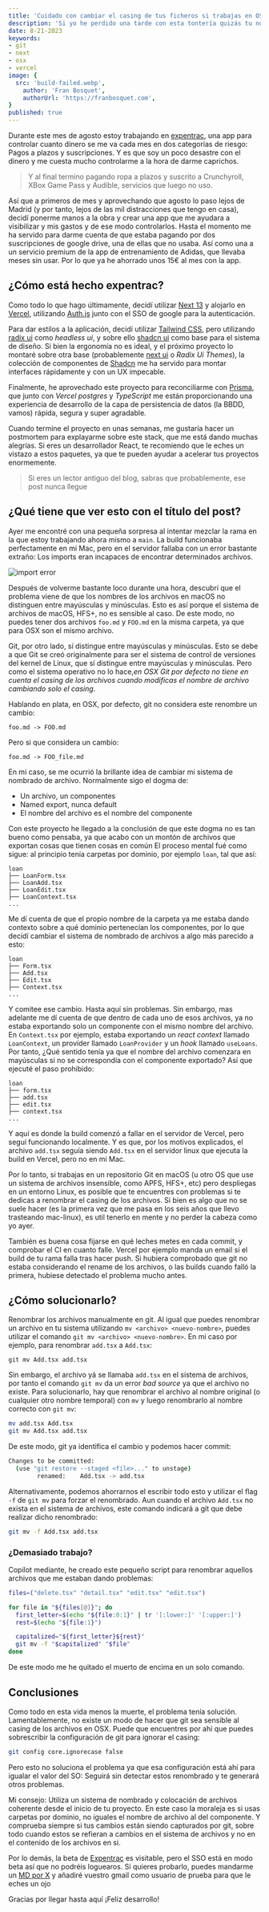 ```yaml
---
title: 'Cuidado con cambiar el casing de tus ficheros si trabajas en OSX'
description: 'Si yo he perdido una tarde con esta tontería quizás tu no tengas que hacerlo'
date: 8-21-2023
keywords:
- git
- next
- osx
- vercel
image: {
  src: 'build-failed.webp',
	author: 'Fran Bosquet',
	authorUrl: 'https://franbosquet.com',
}
published: true
---
```


Durante este mes de agosto estoy trabajando en [expentrac](https://expentrac.vercel.app), una app para controlar cuanto dinero se me va cada mes en dos categorías de riesgo: Pagos a plazos y suscripciones. Y es que soy un poco desastre con el dinero y me cuesta mucho controlarme a la hora de darme caprichos.

> Y al final termino pagando ropa a plazos y suscrito a Crunchyroll, XBox Game Pass y Audible, servicios que luego no uso.

Así que a primeros de mes y aprovechando que agosto lo paso lejos de Madrid (y por tanto, lejos de las mil distracciones que tengo en casa), decidí ponerme manos a la obra y crear una app que me ayudara a visibilizar y mis gastos y de ese modo controlarlos. Hasta el momento me ha servido para darme cuenta de que estaba pagando por dos suscripciones de google drive, una de ellas que no usaba. Así como una a un servicio premium de la app de entrenamiento de Adidas, que llevaba meses sin usar. Por lo que ya he ahorrado unos 15€ al mes con la app.

## ¿Cómo está hecho expentrac?

Como todo lo que hago últimamente, decidí utilizar [Next 13](https://nextjs.org/) y alojarlo en [Vercel](https://vercel.com/), utilizando [Auth.js](https://authjs.dev/) junto con el SSO de google para la autenticación.

Para dar estilos a la aplicación, decidí utilizar [Tailwind CSS](https://tailwindcss.com/), pero utilizando [radix ui](https://radix-ui.com/) como _headless ui_, y sobre ello [shadcn ui](https://shadcn-ui.vercel.app/) como base para el sistema de diseño. Si bien la ergonomía no es ideal, y el próximo proyecto lo montaré sobre otra base (probablemente [next ui](https://nextui.org/) o _Radix Ui Themes_), la colección de componentes de [Shadcn](https://twitter.com/shadcn) me ha servido para montar interfaces rápidamente y con un UX impecable.

Finalmente, he aprovechado este proyecto para reconciliarme con [Prisma](https://www.prisma.io/), que junto con _Vercel postgres_ y _TypeScript_ me están proporcionando una experiencia de desarrollo de la capa de persistencia de datos (la BBDD, vamos) rápida, segura y super agradable.

Cuando termine el proyecto en unas semanas, me gustaría hacer un postmortem para explayarme sobre este stack, que me está dando muchas alegrías. Si eres un desarrollador React, te recomiendo que le eches un vistazo a estos paquetes, ya que te pueden ayudar a acelerar tus proyectos enormemente.

> Si eres un lector antiguo del blog, sabras que probablemente, ese post nunca llegue

## ¿Qué tiene que ver esto con el título del post?

Ayer me encontré con una pequeña sorpresa al intentar mezclar la rama en la que estoy trabajando ahora mismo a `main`. La build funcionaba perfectamente en mi Mac, pero en el servidor fallaba con un error bastante extraño: Los imports eran incapaces de encontrar determinados archivos.

![import error](/images/import-error.webp)

Después de volverme bastante loco durante una hora, descubrí que el problema viene de que los nombres de los archivos en macOS no distinguen entre mayúsculas y minúsculas. Esto es así porque el sistema de archivos de macOS, HFS+, no es sensible al caso. De este modo, no puedes tener dos archivos `foo.md` y `FOO.md` en la misma carpeta, ya que para OSX son el mismo archivo.

Git, por otro lado, sí distingue entre mayúsculas y minúsculas. Esto se debe a que Git se creó originalmente para ser el sistema de control de versiones del kernel de Linux, que sí distingue entre mayúsculas y minúsculas. Pero como el sistema operativo no lo hace,_en OSX Git por defecto no tiene en cuenta el casing de los archivos cuando modificas el nombre de archivo cambiando solo el casing_.

Hablando en plata, en OSX, por defecto, git no considera este renombre un cambio:

`foo.md -> FOO.md`

Pero si que considera un cambio:

`foo.md -> FOO_file.md`

En mi caso, se me ocurrió la brillante idea de cambiar mi sistema de nombrado de archivo. Normalmente sigo el dogma de:

- Un archivo, un componentes
- Named export, nunca default
- El nombre del archivo es el nombre del componente

Con este proyecto he llegado a la conclusión de que este dogma no es tan bueno como pensaba, ya que acabo con un montón de archivos que exportan cosas que tienen cosas en común El proceso mental fué como sigue: al principio tenía carpetas por dominio, por ejemplo `loan`, tal que así:

```
loan
├── LoanForm.tsx
├── LoanAdd.tsx
├── LoanEdit.tsx
├── LoanContext.tsx
...
```

Me dí cuenta de que el propio nombre de la carpeta ya me estaba dando contexto sobre a qué dominio pertenecían los componentes, por lo que decidí cambiar el sistema de nombrado de archivos a algo más parecido a esto:

```
loan
├── Form.tsx
├── Add.tsx
├── Edit.tsx
├── Context.tsx
...
```

Y comitee ese cambio. Hasta aquí sin problemas. Sin embargo, mas adelante me dí cuenta de que dentro de cada uno de esos archivos, ya no estaba exportando solo un componente con el mismo nombre del archivo. En `Context.tsx` por ejemplo, estaba exportando un _react context_ llamado `LoanContext`, un provider llamado `LoanProvider` y un _hook_ llamado `useLoans`. Por tanto, ¿Qué sentido tenía ya que el nombre del archivo comenzara en mayúsculas si no se correspondía con el componente exportado? Así que ejecuté el paso prohibido:

```
loan
├── form.tsx
├── add.tsx
├── edit.tsx
├── context.tsx
...
```

Y aquí es donde la build comenzó a fallar en el servidor de Vercel, pero seguí funcionando localmente. Y es que, por los motivos explicados, el archivo `add.tsx` seguía siendo `Add.tsx` en el servidor linux que ejecuta la build en Vercel, pero no en mi Mac.

Por lo tanto, si trabajas en un repositorio Git en macOS (u otro OS que use un sistema de archivos insensible, como APFS, HFS+, etc) pero despliegas en un entorno Linux, es posible que te encuentres con problemas si te dedicas a renombrar el casing de los archivos. Si bien es algo que no se suele hacer (es la primera vez que me pasa en los seis años que llevo trasteando mac-linux), es util tenerlo en mente y no perder la cabeza como yo ayer.

También es buena cosa fijarse en qué leches metes en cada commit, y comprobar el CI en cuanto falle. Vercel por ejemplo manda un email si el build de tu rama falla tras hacer push. Si hubiera comprobado que git no estaba considerando el rename de los archivos, o las builds cuando falló la primera, hubiese detectado el problema mucho antes.

## ¿Cómo solucionarlo?

Renombrar los archivos manualmente en git. Al igual que puedes renombrar un archivo en tu sistema utilizando `mv <archivo> <nuevo-nombre>`, puedes utilizar el comando `git mv <archivo> <nuevo-nombre>`. En mi caso por ejemplo, para renombrar `add.tsx` a `Add.tsx`:

```
git mv Add.tsx add.tsx
```

Sin embargo, el archivo yá se llamaba `add.tsx` en el sistema de archivos, por tanto el comando `git mv` da un error _bad source_ ya que el archivo no existe. Para solucionarlo, hay que renombrar el archivo al nombre original (o cualquier otro nombre temporal) con `mv` y luego renombrarlo al nombre correcto con `git mv`:

```bash
mv add.tsx Add.tsx
git mv Add.tsx add.tsx
```

De este modo, git ya identifica el cambio y podemos hacer commit:

```bash
Changes to be committed:
  (use "git restore --staged <file>..." to unstage)
        renamed:    Add.tsx -> add.tsx
```

Alternativamente, podemos ahorrarnos el escribir todo esto y utilizar el flag `-f` de `git mv` para forzar el renombrado. Aun cuando el archivo `Add.tsx` no exista en el sistema de archivos, este comando indicará a git que debe realizar dicho renombrado:

```bash
git mv -f Add.tsx add.tsx
```

### ¿Demasiado trabajo?

Copilot mediante, he creado este pequeño script para renombrar aquellos archivos que me estaban dando problemas:

```bash
files=("delete.tsx" "detail.tsx" "edit.tsx" "edit.tsx")

for file in "${files[@]}"; do
  first_letter=$(echo "${file:0:1}" | tr '[:lower:]' '[:upper:]')
  rest=$(echo "${file:1}")

  capitalized="${first_letter}${rest}"
  git mv -f "$capitalized" "$file"
done
```

De este modo me he quitado el muerto de encima en un solo comando.

## Conclusiones

Como todo en esta vida menos la muerte, el problema tenía solución. Lamentablemente, no existe un modo de hacer que git sea sensible al casing de los archivos en OSX. Puede que encuentres por ahí que puedes sobrescribir la configuración de git para ignorar el casing:

```bash
git config core.ignorecase false
```

Pero esto no soluciona el problema ya que esa configuración está ahí para igualar el valor del SO: Seguirá sin detectar estos renombrado y te generará otros problemas.

Mi consejo: Utiliza un sistema de nombrado y colocación de archivos coherente desde el inicio de tu proyecto. En este caso la moraleja es si usas carpetas por dominio, no iguales el nombre de archivo al del componente. Y comprueba siempre si tus cambios están siendo capturados por git, sobre todo cuando estos se refieran a cambios en el sistema de archivos y no en el contenido de los archivos en si.

Por lo demás, la beta de [Expentrac](https://expentrac.vercel.app) es visitable, pero el SSO está en modo beta así que no podréis loguearos. Si quieres probarlo, puedes mandarme un [MD por X](https://twitter.com/fran_bosquet) y añadiré vuestro gmail como usuario de prueba para que le eches un ojo

Gracias por llegar hasta aquí ¡Feliz desarrollo!
